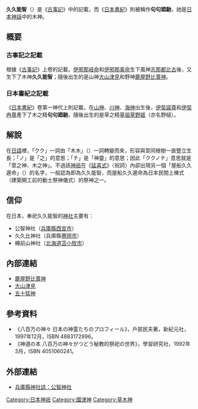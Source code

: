{{japanese|japanese=久久能智|kana=ククノチ|romaji=Kukunochi}}
'''久久能智'''（{{lang-ja|ククノチ}}）是《[[古事記|古事記]]》中的記載，而《[[日本書紀|日本書紀]]》則被稱作'''句句廼馳'''，祂是[[日本神話|日本神話]]中的木神。

== 概要 ==
=== 古事記之記載 ===
根據《[[古事記|古事記]]》上卷的記載，[[伊奘諾尊|伊邪那岐命]]和[[伊奘冉尊|伊邪那美命]]生下風神[[志那都比古神|志那都比古]]後，又生下了木神'''久久能智'''；隨後出生的是山神[[大山津見|大山津見]]和野神[[鹿屋野比賣神|鹿屋野比賣神]]。

=== 日本書紀之記載 ===
《[[日本書紀|日本書紀]]》卷第一神代上則記載，在[[大山津見|山神]]、[[速秋津日子神與速秋津比賣神|川神]]、[[綿津見|海神]]出生後，[[伊奘諾尊|伊奘諾尊]]和[[伊奘冉尊|伊奘冉尊]]產下了木之精'''句句廼馳'''，隨後出生的是草之精[[鹿屋野比賣神|草祖草野姬]]（亦名野槌）。

== 解說 ==
在[[日語|日語]]裡，「クク」一詞由「木木」（{{lang-ja|キキ・キギ}}）一詞轉變而來，形容與莖同根樹一直豎立生長；「ノ」是「之」的意思；「チ」是「神靈」的意思；因此「ククノチ」意思就是「莖之神、木之神」。不過該[[神祇|神祇]]在《[[延喜式|延喜式]]》〈祝詞〉內卻出現另一個「屋船久久遲命」（{{lang-ja|やふねくくのちのみこと}}）的名字，一般認為即為久久能智，而屋船久久遲命為日本民間上棟式（建築開工前的動土祭神儀式）的祭神之一。

== 信仰 ==
在日本，奉祀久久能智的[[神社|神社]]主要有：
* 公智神社（[[兵庫縣|兵庫縣]][[西宮市|西宮市]]）
* 久久比神社（兵庫縣[[豐岡市|豐岡市]]）
* 樽前山神社（[[北海道|北海道]][[苫小牧市|苫小牧市]]）

== 內部連結 ==
* [[鹿屋野比賣神|鹿屋野比賣神]]
* [[大山津見|大山津見]]
* [[五十猛神|五十猛神]]

== 參考資料 ==
* 《八百万の神々 日本の神霊たちのプロフィール》，戶部民夫著，新紀元社，1997年12月，ISBN 4883172996。
* 《神道の本 八百万の神々がつどう秘教的祭祀の世界》，學習研究社，1992年3月，ISBN 4051060241。
{{reflist}}

== 外部連結 ==
* {{ja}}[http://kuchijinja.jp/post/67 兵庫縣神社誌：公智神社] {{Wayback|url=http://kuchijinja.jp/post/67 |date=20201027002544 }}

[[Category:日本神祇|Category:日本神祇]]
[[Category:國津神|Category:國津神]]
[[Category:草木神|Category:草木神]]